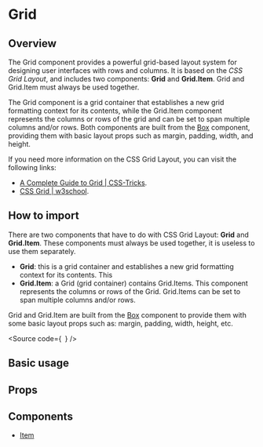 

<Meta of={Stories} />

# Grid

## Overview

The Grid component provides a powerful grid-based layout system for designing
user interfaces with rows and columns. It is based on the _CSS Grid Layout_,
and includes two components: **Grid** and **Grid.Item**. Grid and Grid.Item must
always be used together.

The Grid component is a grid container that establishes a new grid formatting
context for its contents, while the Grid.Item component represents the columns
or rows of the grid and can be set to span multiple columns and/or rows.
Both components are built from the
[Box](?path=/docs/components-core-layout-box--docs) component, providing them
with basic layout props such as margin, padding, width, and height.

If you need more information on the CSS Grid Layout, you can visit the following
links:

- [A Complete Guide to Grid | CSS-Tricks](https://css-tricks.com/snippets/css/complete-guide-grid/).
- [CSS Grid | w3school](https://www.w3schools.com/css/css_grid.asp).

## How to import

There are two components that have to do with CSS Grid Layout: **Grid** and
**Grid.Item**.
These components must always be used together, it is useless to use them
separately.

- **Grid**: this is a grid container and establishes a new grid formatting
  context for its contents. This
- **Grid.Item**: a Grid (grid container) contains Grid.Items. This component
  represents the columns or rows of the Grid. Grid.Items can be set to span
  multiple columns and/or rows.

Grid and Grid.Item are built from the
[Box](/?path=/docs/public-atoms-box--box) component to provide them with some
basic layout props such as: margin, padding, width, height, etc.

<Source code={`
`} />

## Basic usage

<Canvas of={Stories.Base} />

## Props

<ArgTypes of={Stories} />

## Components

- [Item](?path=/story/components-core-layout-grid-components--docs#item)

